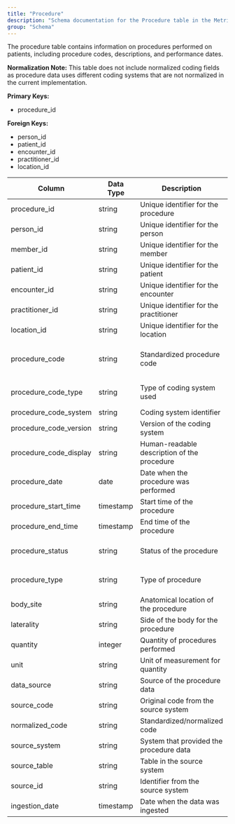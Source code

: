```yaml
---
title: "Procedure"
description: "Schema documentation for the Procedure table in the Metriport data model"
group: "Schema"
---
```


The procedure table contains information on procedures performed on patients, including procedure codes, descriptions, and performance dates.

**Normalization Note:**
This table does not include normalized coding fields as procedure data uses different coding systems that are not normalized in the current implementation.

**Primary Keys:**
* procedure_id

**Foreign Keys:**
* person_id
* patient_id
* encounter_id
* practitioner_id
* location_id

| Column | Data Type | Description | Terminology |
| ------ | --------- | ----------- | ----------- |
| procedure_id | string | Unique identifier for the procedure | - |
| person_id | string | Unique identifier for the person | - |
| member_id | string | Unique identifier for the member | - |
| patient_id | string | Unique identifier for the patient | - |
| encounter_id | string | Unique identifier for the encounter | - |
| practitioner_id | string | Unique identifier for the practitioner | - |
| location_id | string | Unique identifier for the location | - |
| procedure_code | string | Standardized procedure code | CPT, HCPCS, ICD-9-CM, ICD-10-CM |
| procedure_code_type | string | Type of coding system used | cpt, hcpcs, icd-9-cm, icd-10-cm |
| procedure_code_system | string | Coding system identifier | - |
| procedure_code_version | string | Version of the coding system | - |
| procedure_code_display | string | Human-readable description of the procedure | - |
| procedure_date | date | Date when the procedure was performed | - |
| procedure_start_time | timestamp | Start time of the procedure | - |
| procedure_end_time | timestamp | End time of the procedure | - |
| procedure_status | string | Status of the procedure | completed, in-progress, cancelled |
| procedure_type | string | Type of procedure | surgical, diagnostic, therapeutic |
| body_site | string | Anatomical location of the procedure | - |
| laterality | string | Side of the body for the procedure | left, right, bilateral |
| quantity | integer | Quantity of procedures performed | - |
| unit | string | Unit of measurement for quantity | - |
| data_source | string | Source of the procedure data | claims, clinical, ehr |
| source_code | string | Original code from the source system | - |
| normalized_code | string | Standardized/normalized code | - |
| source_system | string | System that provided the procedure data | - |
| source_table | string | Table in the source system | - |
| source_id | string | Identifier from the source system | - |
| ingestion_date | timestamp | Date when the data was ingested | - |